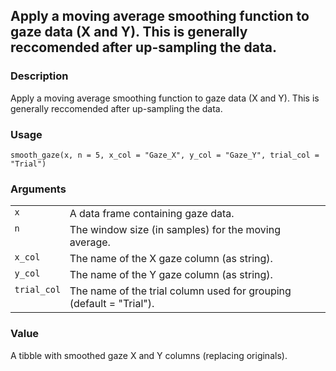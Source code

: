 
## Apply a moving average smoothing function to gaze data (X and Y). This is generally reccomended after up-sampling the data. {.unnumbered}


### Description

Apply a moving average smoothing function to gaze data (X and Y). This is generally reccomended after up-sampling the data.



### Usage

<pre><code class='language-R'>smooth_gaze(x, n = 5, x_col = "Gaze_X", y_col = "Gaze_Y", trial_col = "Trial")
</code></pre>


### Arguments

<table>
<tr><td style = "white-space: collapse; font-family: monospace; vertical-align: top"><code id="x">x</code></td>
<td>
A data frame containing gaze data.
</td></tr>
<tr><td style = "white-space: collapse; font-family: monospace; vertical-align: top"><code id="n">n</code></td>
<td>
The window size (in samples) for the moving average.
</td></tr>
<tr><td style = "white-space: collapse; font-family: monospace; vertical-align: top"><code id="x_col">x_col</code></td>
<td>
The name of the X gaze column (as string).
</td></tr>
<tr><td style = "white-space: collapse; font-family: monospace; vertical-align: top"><code id="y_col">y_col</code></td>
<td>
The name of the Y gaze column (as string).
</td></tr>
<tr><td style = "white-space: collapse; font-family: monospace; vertical-align: top"><code id="trial_col">trial_col</code></td>
<td>
The name of the trial column used for grouping (default = &quot;Trial&quot;).
</td></tr>
</table>


### Value

A tibble with smoothed gaze X and Y columns (replacing originals).


